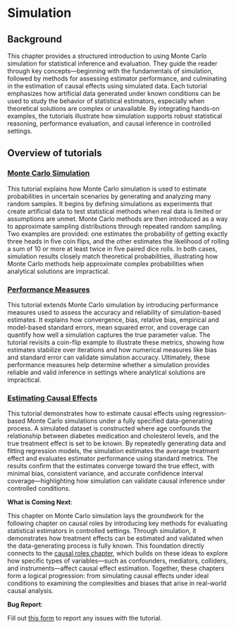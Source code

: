 # Simulation {#sim00}

## Background {.unnumbered}

This chapter provides a structured introduction to using Monte Carlo simulation for statistical inference and evaluation. They guide the reader through key concepts—beginning with the fundamentals of simulation, followed by methods for assessing estimator performance, and culminating in the estimation of causal effects using simulated data. Each tutorial emphasizes how artificial data generated under known conditions can be used to study the behavior of statistical estimators, especially when theoretical solutions are complex or unavailable. By integrating hands-on examples, the tutorials illustrate how simulation supports robust statistical reasoning, performance evaluation, and causal inference in controlled settings.

## Overview of tutorials {.unnumbered}

### [Monte Carlo Simulation](Simulation1.html)

This tutorial explains how Monte Carlo simulation is used to estimate probabilities in uncertain scenarios by generating and analyzing many random samples. It begins by defining simulations as experiments that create artificial data to test statistical methods when real data is limited or assumptions are unmet. Monte Carlo methods are then introduced as a way to approximate sampling distributions through repeated random sampling. Two examples are provided: one estimates the probability of getting exactly three heads in five coin flips, and the other estimates the likelihood of rolling a sum of 10 or more at least twice in five paired dice rolls. In both cases, simulation results closely match theoretical probabilities, illustrating how Monte Carlo methods help approximate complex probabilities when analytical solutions are impractical.

### [Performance Measures](Simulation2.html)

This tutorial extends Monte Carlo simulation by introducing performance measures used to assess the accuracy and reliability of simulation-based estimates. It explains how convergence, bias, relative bias, empirical and model-based standard errors, mean squared error, and coverage can quantify how well a simulation captures the true parameter value. The tutorial revisits a coin-flip example to illustrate these metrics, showing how estimates stabilize over iterations and how numerical measures like bias and standard error can validate simulation accuracy. Ultimately, these performance measures help determine whether a simulation provides reliable and valid inference in settings where analytical solutions are impractical.

### [Estimating Causal Effects](Simulation3.html)

This tutorial demonstrates how to estimate causal effects using regression-based Monte Carlo simulations under a fully specified data-generating process. A simulated dataset is constructed where age confounds the relationship between diabetes medication and cholesterol levels, and the true treatment effect is set to be known. By repeatedly generating data and fitting regression models, the simulation estimates the average treatment effect and evaluates estimator performance using standard metrics. The results confirm that the estimates converge toward the true effect, with minimal bias, consistent variance, and accurate confidence interval coverage—highlighting how simulation can validate causal inference under controlled conditions.

::: callout-note
**What is Coming Next**:

This chapter on Monte Carlo simulation lays the groundwork for the following chapter on causal roles by introducing key methods for evaluating statistical estimators in controlled settings. Through simulation, it demonstrates how treatment effects can be estimated and validated when the data-generating process is fully known. This foundation directly connects to the [causal roles chapter](confounding.html), which builds on these ideas to explore how specific types of variables—such as confounders, mediators, colliders, and instruments—affect causal effect estimation. Together, these chapters form a logical progression: from simulating causal effects under ideal conditions to examining the complexities and biases that arise in real-world causal analysis.
:::

::: callout-warning
**Bug Report**:

Fill out [this form](https://forms.gle/YSwuiebtb1E9wjHu9) to report any issues with the tutorial.
:::
